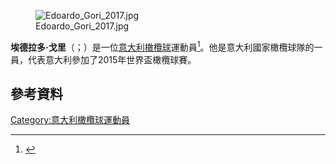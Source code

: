 [[File:Edoardo_Gori_2017.jpg|thumb]]

'''埃德拉多·戈里'''（{{lang-it|Edoardo Gori}}；{{bd|1990年|3月5日}}）是一位[[意大利|意大利]][[橄欖球|橄欖球]]運動員<ref name=MagnersLeague>{{Cite web |url=http://www.planetrugby.com/story/0,25883,3551_6484370,00.html |title=Planet Rugby News |accessdate=2015-11-22 |archive-date=2012-06-16 |archive-url=https://web.archive.org/web/20120616052801/http://www.planetrugby.com/story/0%2C25883%2C3551_6484370%2C00.html |dead-url=no }}</ref>。他是意大利國家橄欖球隊的一員，代表意大利參加了2015年世界盃橄欖球賽。

==參考資料==
{{Reflist}}
[[Category:意大利橄欖球運動員|Category:意大利橄欖球運動員]]
